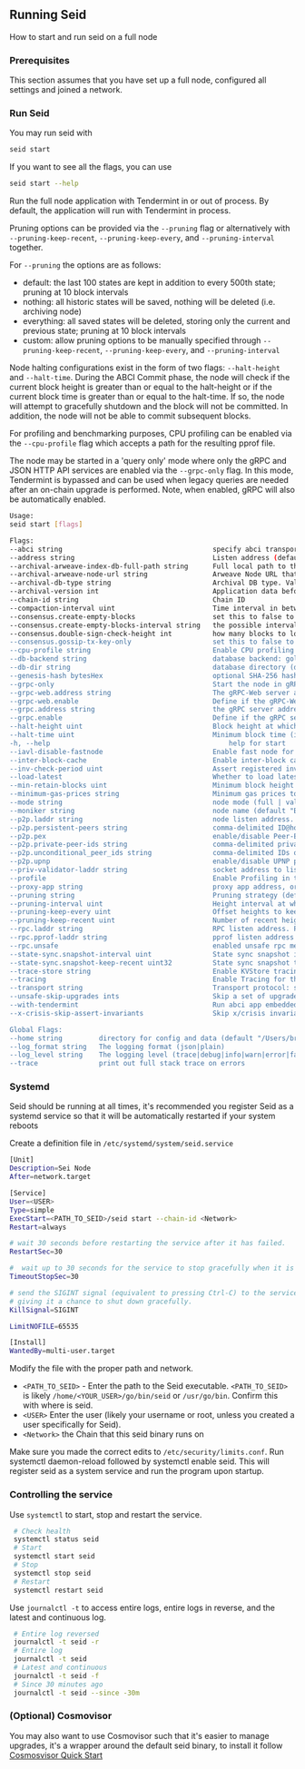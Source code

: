 ## Running Seid
How to start and run seid on a full node

### Prerequisites
This section assumes that you have set up a full node, configured all settings and joined a network.

### Run Seid
You may run seid with
```bash
seid start
```
If you want to see all the flags, you can use
```bash
seid start --help
```
Run the full node application with Tendermint in or out of process. By
default, the application will run with Tendermint in process.

Pruning options can be provided via the `--pruning` flag or alternatively with `--pruning-keep-recent`,
`--pruning-keep-every`, and `--pruning-interval` together.

For `--pruning` the options are as follows:

- default: the last 100 states are kept in addition to every 500th state; pruning at 10 block intervals
- nothing: all historic states will be saved, nothing will be deleted (i.e. archiving node)
- everything: all saved states will be deleted, storing only the current and previous state; pruning at 10 block intervals
- custom: allow pruning options to be manually specified through `--pruning-keep-recent`, `--pruning-keep-every`, and `--pruning-interval`

Node halting configurations exist in the form of two flags: `--halt-height` and `--halt-time`. During
the ABCI Commit phase, the node will check if the current block height is greater than or equal to
the halt-height or if the current block time is greater than or equal to the halt-time. If so, the
node will attempt to gracefully shutdown and the block will not be committed. In addition, the node
will not be able to commit subsequent blocks.

For profiling and benchmarking purposes, CPU profiling can be enabled via the `--cpu-profile` flag
which accepts a path for the resulting pprof file.

The node may be started in a 'query only' mode where only the gRPC and JSON HTTP
API services are enabled via the `--grpc-only` flag. In this mode, Tendermint is
bypassed and can be used when legacy queries are needed after an on-chain upgrade
is performed. Note, when enabled, gRPC will also be automatically enabled.
```bash
Usage:
seid start [flags]

Flags:
--abci string                                     specify abci transport (socket | grpc) (default "socket")
--address string                                  Listen address (default "tcp://0.0.0.0:26658")
--archival-arweave-index-db-full-path string      Full local path to the levelDB used for indexing arweave data
--archival-arweave-node-url string                Arweave Node URL that stores archived data
--archival-db-type string                         Archival DB type. Valid options: arweave
--archival-version int                            Application data before this version is stored in archival DB
--chain-id string                                 Chain ID
--compaction-interval uint                        Time interval in between forced levelDB compaction. 0 means no forced compaction.
--consensus.create-empty-blocks                   set this to false to only produce blocks when there are txs or when the AppHash changes (default true)
--consensus.create-empty-blocks-interval string   the possible interval between empty blocks (default "0s")
--consensus.double-sign-check-height int          how many blocks to look back to check existence of the node's consensus votes before joining consensus
--consensus.gossip-tx-key-only                    set this to false to gossip entire data rather than just the key (default true)
--cpu-profile string                              Enable CPU profiling and write to the provided file
--db-backend string                               database backend: goleveldb | cleveldb | boltdb | rocksdb | badgerdb (default "goleveldb")
--db-dir string                                   database directory (default "data")
--genesis-hash bytesHex                           optional SHA-256 hash of the genesis file
--grpc-only                                       Start the node in gRPC query only mode (no Tendermint process is started)
--grpc-web.address string                         The gRPC-Web server address to listen on (default "0.0.0.0:9091")
--grpc-web.enable                                 Define if the gRPC-Web server should be enabled. (Note: gRPC must also be enabled.) (default true)
--grpc.address string                             the gRPC server address to listen on (default "0.0.0.0:9090")
--grpc.enable                                     Define if the gRPC server should be enabled (default true)
--halt-height uint                                Block height at which to gracefully halt the chain and shutdown the node
--halt-time uint                                  Minimum block time (in Unix seconds) at which to gracefully halt the chain and shutdown the node
-h, --help                                            help for start
--iavl-disable-fastnode                           Enable fast node for IAVL tree (default true)
--inter-block-cache                               Enable inter-block caching (default true)
--inv-check-period uint                           Assert registered invariants every N blocks
--load-latest                                     Whether to load latest version from store immediately after app creation (default true)
--min-retain-blocks uint                          Minimum block height offset during ABCI commit to prune Tendermint blocks
--minimum-gas-prices string                       Minimum gas prices to accept for transactions; Any fee in a tx must meet this minimum (e.g. 0.01photino;0.0001stake)
--mode string                                     node mode (full | validator | seed) (default "full")
--moniker string                                  node name (default "Brandons-MacBook-Pro.local")
--p2p.laddr string                                node listen address. (0.0.0.0:0 means any interface, any port) (default "tcp://0.0.0.0:26656")
--p2p.persistent-peers string                     comma-delimited ID@host:port persistent peers
--p2p.pex                                         enable/disable Peer-Exchange (default true)
--p2p.private-peer-ids string                     comma-delimited private peer IDs
--p2p.unconditional_peer_ids string               comma-delimited IDs of unconditional peers
--p2p.upnp                                        enable/disable UPNP port forwarding
--priv-validator-laddr string                     socket address to listen on for connections from external priv-validator process
--profile                                         Enable Profiling in the application
--proxy-app string                                proxy app address, or one of: 'kvstore', 'persistent_kvstore', 'e2e' or 'noop' for local testing. (default "tcp://127.0.0.1:26658")
--pruning string                                  Pruning strategy (default|nothing|everything|custom) (default "default")
--pruning-interval uint                           Height interval at which pruned heights are removed from disk (ignored if pruning is not 'custom')
--pruning-keep-every uint                         Offset heights to keep on disk after 'keep-every' (ignored if pruning is not 'custom')
--pruning-keep-recent uint                        Number of recent heights to keep on disk (ignored if pruning is not 'custom')
--rpc.laddr string                                RPC listen address. Port required (default "tcp://127.0.0.1:26657")
--rpc.pprof-laddr string                          pprof listen address (https://golang.org/pkg/net/http/pprof)
--rpc.unsafe                                      enabled unsafe rpc methods
--state-sync.snapshot-interval uint               State sync snapshot interval
--state-sync.snapshot-keep-recent uint32          State sync snapshot to keep (default 2)
--trace-store string                              Enable KVStore tracing to an output file
--tracing                                         Enable Tracing for the app
--transport string                                Transport protocol: socket, grpc (default "socket")
--unsafe-skip-upgrades ints                       Skip a set of upgrade heights to continue the old binary
--with-tendermint                                 Run abci app embedded in-process with tendermint (default true)
--x-crisis-skip-assert-invariants                 Skip x/crisis invariants check on startup

Global Flags:
--home string         directory for config and data (default "/Users/brandon/.sei")
--log_format string   The logging format (json|plain)
--log_level string    The logging level (trace|debug|info|warn|error|fatal|panic)
--trace               print out full stack trace on errors
```
### Systemd
Seid should be running at all times, it's recommended you register Seid as a systemd service so that it will be automatically restarted if your system reboots

Create a definition file in `/etc/systemd/system/seid.service`
```bash
[Unit]
Description=Sei Node
After=network.target

[Service]
User=<USER>
Type=simple
ExecStart=<PATH_TO_SEID>/seid start --chain-id <Network>
Restart=always

# wait 30 seconds before restarting the service after it has failed.
RestartSec=30

#  wait up to 30 seconds for the service to stop gracefully when it is being stopped.
TimeoutStopSec=30

# send the SIGINT signal (equivalent to pressing Ctrl-C) to the service process when it is being stopped
# giving it a chance to shut down gracefully.
KillSignal=SIGINT

LimitNOFILE=65535

[Install]
WantedBy=multi-user.target
```
Modify the file with the proper path and network.

- `<PATH_TO_SEID>` - Enter the path to the Seid executable. `<PATH_TO_SEID>` is likely `/home/<YOUR_USER>/go/bin/seid` or `/usr/go/bin`. Confirm this with where is seid.
- `<USER>` Enter the user (likely your username or root, unless you created a user specifically for Seid).
- `<Network>` the Chain that this seid binary runs on

Make sure you made the correct edits to `/etc/security/limits.conf`.
Run systemctl daemon-reload followed by systemctl enable seid. This will register seid as a system service and run the program upon startup.

### Controlling the service
Use `systemctl` to start, stop and restart the service.
```bash
 # Check health
 systemctl status seid
 # Start
 systemctl start seid
 # Stop
 systemctl stop seid
 # Restart
 systemctl restart seid
```
Use `journalctl -t` to access entire logs, entire logs in reverse, and the latest and continuous log.
```bash
 # Entire log reversed
 journalctl -t seid -r
 # Entire log
 journalctl -t seid
 # Latest and continuous
 journalctl -t seid -f
 # Since 30 minutes ago
 journalctl -t seid --since -30m
```
### (Optional) Cosmovisor

You may also want to use Cosmovisor such that it's easier to manage upgrades, it's a wrapper around the default seid
binary, to install it follow [Cosmosvisor Quick Start](https://docs.cosmos.network/v0.45/run-node/cosmovisor.html)